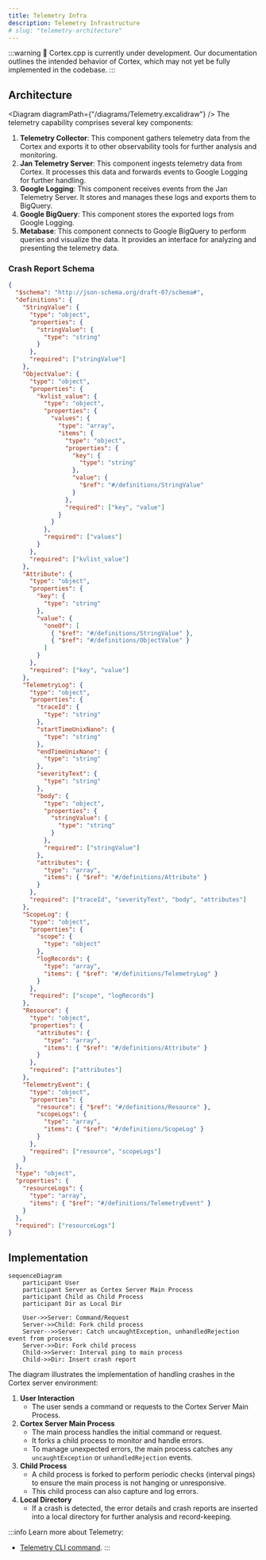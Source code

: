 ```yaml
---
title: Telemetry Infra
description: Telemetry Infrastructure
# slug: "telemetry-architecture"
---
```




:::warning
🚧 Cortex.cpp is currently under development. Our documentation outlines the intended behavior of Cortex, which may not yet be fully implemented in the codebase.
:::

## Architecture

<Diagram diagramPath={"/diagrams/Telemetry.excalidraw"} />
The telemetry capability comprises several key components:
1. **Telemetry Collector**: This component gathers telemetry data from the Cortex and exports it to other observability tools for further analysis and monitoring.
2. **Jan Telemetry Server**: This component ingests telemetry data from Cortex. It processes this data and forwards events to Google Logging for further handling.
3. **Google Logging**: This component receives events from the Jan Telemetry Server. It stores and manages these logs and exports them to BigQuery.
4. **Google BigQuery**: This component stores the exported logs from Google Logging.
5. **Metabase**: This component connects to Google BigQuery to perform queries and visualize the data. It provides an interface for analyzing and presenting the telemetry data.

### Crash Report Schema
```json
{
  "$schema": "http://json-schema.org/draft-07/schema#",
  "definitions": {
    "StringValue": {
      "type": "object",
      "properties": {
        "stringValue": {
          "type": "string"
        }
      },
      "required": ["stringValue"]
    },
    "ObjectValue": {
      "type": "object",
      "properties": {
        "kvlist_value": {
          "type": "object",
          "properties": {
            "values": {
              "type": "array",
              "items": {
                "type": "object",
                "properties": {
                  "key": {
                    "type": "string"
                  },
                  "value": {
                    "$ref": "#/definitions/StringValue"
                  }
                },
                "required": ["key", "value"]
              }
            }
          },
          "required": ["values"]
        }
      },
      "required": ["kvlist_value"]
    },
    "Attribute": {
      "type": "object",
      "properties": {
        "key": {
          "type": "string"
        },
        "value": {
          "oneOf": [
            { "$ref": "#/definitions/StringValue" },
            { "$ref": "#/definitions/ObjectValue" }
          ]
        }
      },
      "required": ["key", "value"]
    },
    "TelemetryLog": {
      "type": "object",
      "properties": {
        "traceId": {
          "type": "string"
        },
        "startTimeUnixNano": {
          "type": "string"
        },
        "endTimeUnixNano": {
          "type": "string"
        },
        "severityText": {
          "type": "string"
        },
        "body": {
          "type": "object",
          "properties": {
            "stringValue": {
              "type": "string"
            }
          },
          "required": ["stringValue"]
        },
        "attributes": {
          "type": "array",
          "items": { "$ref": "#/definitions/Attribute" }
        }
      },
      "required": ["traceId", "severityText", "body", "attributes"]
    },
    "ScopeLog": {
      "type": "object",
      "properties": {
        "scope": {
          "type": "object"
        },
        "logRecords": {
          "type": "array",
          "items": { "$ref": "#/definitions/TelemetryLog" }
        }
      },
      "required": ["scope", "logRecords"]
    },
    "Resource": {
      "type": "object",
      "properties": {
        "attributes": {
          "type": "array",
          "items": { "$ref": "#/definitions/Attribute" }
        }
      },
      "required": ["attributes"]
    },
    "TelemetryEvent": {
      "type": "object",
      "properties": {
        "resource": { "$ref": "#/definitions/Resource" },
        "scopeLogs": {
          "type": "array",
          "items": { "$ref": "#/definitions/ScopeLog" }
        }
      },
      "required": ["resource", "scopeLogs"]
    }
  },
  "type": "object",
  "properties": {
    "resourceLogs": {
      "type": "array",
      "items": { "$ref": "#/definitions/TelemetryEvent" }
    }
  },
  "required": ["resourceLogs"]
}
```
## Implementation
```mermaid
sequenceDiagram
    participant User
    participant Server as Cortex Server Main Process
    participant Child as Child Process
    participant Dir as Local Dir

    User->>Server: Command/Request
    Server->>Child: Fork child process
    Server-->>Server: Catch uncaughtException, unhandledRejection event from process
    Server->>Dir: Fork child process
    Child->>Server: Interval ping to main process
    Child->>Dir: Insert crash report
```

The diagram illustrates the implementation of handling crashes in the Cortex server environment:

1. **User Interaction**
    - The user sends a command or requests to the Cortex Server Main Process.
2. **Cortex Server Main Process**
    - The main process handles the initial command or request.
    - It forks a child process to monitor and handle errors.
    - To manage unexpected errors, the main process catches any `uncaughtException` or `unhandledRejection` events.
3. **Child Process**
    - A child process is forked to perform periodic checks (interval pings) to ensure the main process is not hanging or unresponsive.
    - This child process can also capture and log errors.
4. **Local Directory**
    - If a crash is detected, the error details and crash reports are inserted into a local directory for further analysis and record-keeping.


:::info
Learn more about Telemetry:
- [Telemetry CLI command](/docs/cli/telemetry).
:::
